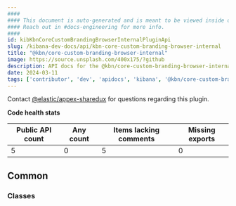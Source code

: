 ```yaml
---
####
#### This document is auto-generated and is meant to be viewed inside our experimental, new docs system.
#### Reach out in #docs-engineering for more info.
####
id: kibKbnCoreCustomBrandingBrowserInternalPluginApi
slug: /kibana-dev-docs/api/kbn-core-custom-branding-browser-internal
title: "@kbn/core-custom-branding-browser-internal"
image: https://source.unsplash.com/400x175/?github
description: API docs for the @kbn/core-custom-branding-browser-internal plugin
date: 2024-03-11
tags: ['contributor', 'dev', 'apidocs', 'kibana', '@kbn/core-custom-branding-browser-internal']
---
```




Contact [@elastic/appex-sharedux](https://github.com/orgs/elastic/teams/appex-sharedux) for questions regarding this plugin.

**Code health stats**

| Public API count  | Any count | Items lacking comments | Missing exports |
|-------------------|-----------|------------------------|-----------------|
| 5 | 0 | 5 | 0 |

## Common

### Classes
<DocDefinitionList data={kbnCoreCustomBrandingBrowserInternalObj.common.classes}/>

